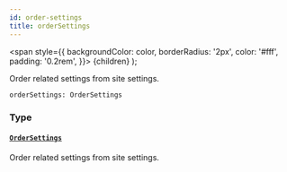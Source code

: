 ```yaml
---
id: order-settings
title: orderSettings
---
```


<span
style={{
      backgroundColor: color,
      borderRadius: '2px',
      color: '#fff',
      padding: '0.2rem',
    }}>
{children}
</span>
);

Order related settings from site settings.

```graphql
orderSettings: OrderSettings

```

### Type

#### [`OrderSettings`](/api-reference/objects/order-settings.mdx)

Order related settings from site settings.
